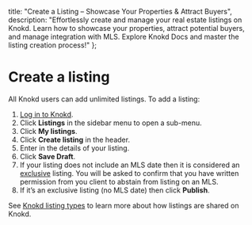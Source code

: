 
<meta name="og:title" content="Create Exclusive Listings Quickly with Knokd" />
<meta name="og:description" content="Effortlessly create & manage listings on Knokd. Learn how to showcase properties, attract buyers, and manage MLS integration. Explore Knokd Docs & master the process!"/>

  title: "Create a Listing – Showcase Your Properties & Attract Buyers",
  description: "Effortlessly create and manage your real estate listings on Knokd. Learn how to showcase your properties, attract potential buyers, and manage integration with MLS. Explore Knokd Docs and master the listing creation process!"
};

<HeroPattern />

# Create a listing

All Knokd users can add unlimited listings. To add a listing:

1. <a href="https://app.knokd.com/login" target="_blank">Log in to Knokd</a>.
1. Click **Listings** in the sidebar menu to open a sub-menu.
1. Click **My listings**.
1. Click **Create listing** in the header.
1. Enter in the details of your listing.
1. Click **Save Draft**.
1. If your listing does not include an MLS date then it is considered an [exclusive](/listings/types-of-listings#listing-tags) listing. You will be asked to confirm that you have written permission from you client to abstain from listing on an MLS.
1. If it’s an exclusive listing (no MLS date) then click **Publish**.

See [Knokd listing types](/listings/types-of-listings) to learn more about how listings are shared on Knokd.